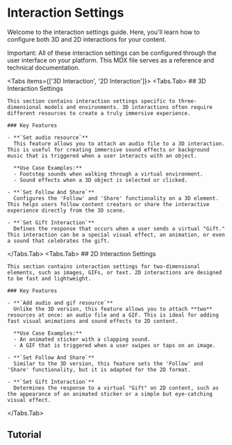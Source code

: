 
# Interaction Settings

Welcome to the interaction settings guide. Here, you'll learn how to configure both 3D and 2D interactions for your content.

<div className="nx-bg-gray-100 nx-p-4 nx-rounded-md dark:nx-bg-gray-800">
  <p>Important: All of these interaction settings can be configured through the user interface on your platform. This MDX file serves as a reference and technical documentation.</p>
</div>

<Tabs items={['3D Interaction', '2D Interaction']}>
  <Tabs.Tab>
    ## 3D Interaction Settings

    This section contains interaction settings specific to three-dimensional models and environments. 3D interactions often require different resources to create a truly immersive experience.

    ### Key Features

    - **`Set audio resource`**
      This feature allows you to attach an audio file to a 3D interaction. This is useful for creating immersive sound effects or background music that is triggered when a user interacts with an object.

      **Use Case Examples:**
      - Footstep sounds when walking through a virtual environment.
      - Sound effects when a 3D object is selected or clicked.

    - **`Set Follow And Share`**
      Configures the 'Follow' and 'Share' functionality on a 3D element. This helps users follow content creators or share the interactive experience directly from the 3D scene.

    - **`Set Gift Interaction`**
      Defines the response that occurs when a user sends a virtual "Gift." This interaction can be a special visual effect, an animation, or even a sound that celebrates the gift.
  </Tabs.Tab>
  <Tabs.Tab>
    ## 2D Interaction Settings

    This section contains interaction settings for two-dimensional elements, such as images, GIFs, or text. 2D interactions are designed to be fast and lightweight.

    ### Key Features

    - **`Add audio and gif resource`**
      Unlike the 3D version, this feature allows you to attach **two** resources at once: an audio file and a GIF. This is ideal for adding fast visual animations and sound effects to 2D content.

      **Use Case Examples:**
      - An animated sticker with a clapping sound.
      - A GIF that is triggered when a user swipes or taps on an image.

    - **`Set Follow And Share`**
      Similar to the 3D version, this feature sets the 'Follow' and 'Share' functionality, but it is adapted for the 2D format.

    - **`Set Gift Interaction`**
      Determines the response to a virtual "Gift" on 2D content, such as the appearance of an animated sticker or a simple but eye-catching visual effect.
  </Tabs.Tab>
</Tabs>

## Tutorial
